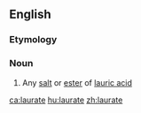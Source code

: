 ==English==

===Etymology===
{{etyl|la|en}}

===Noun===
{{en-noun|-|s}}

# {{context|chemistry|lang=en}} Any [[salt]] or [[ester]] of [[lauric acid]]

[[ca:laurate]]
[[hu:laurate]]
[[zh:laurate]]